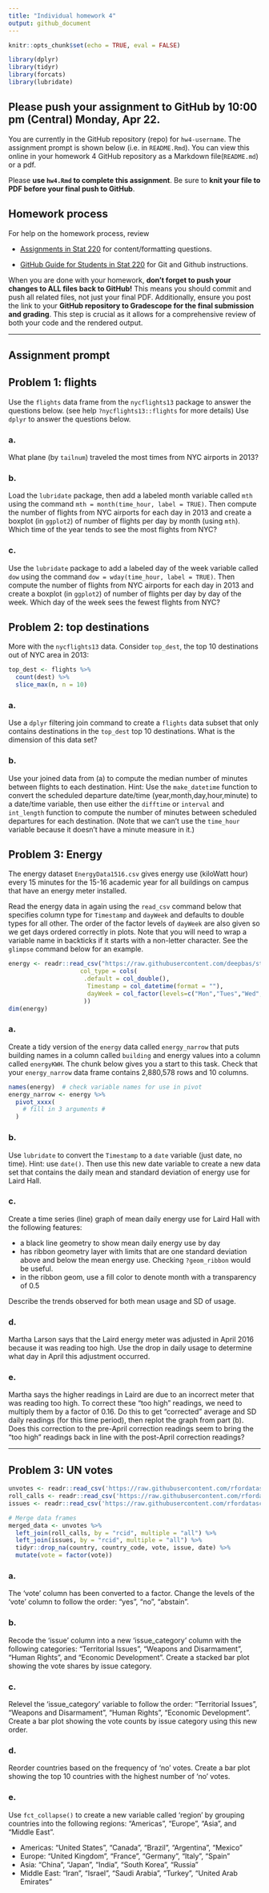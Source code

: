 ```yaml
---
title: "Individual homework 4"
output: github_document
---
```


```r
knitr::opts_chunk$set(echo = TRUE, eval = FALSE)

library(dplyr)
library(tidyr)
library(forcats)
library(lubridate)
```

## Please push your assignment to GitHub by 10:00 pm (Central) Monday, Apr 22. 


You are currently in the GitHub repository (repo) for `hw4-username`. The assignment prompt is shown below (i.e. in `README.Rmd`). You can view this online in your homework 4 GitHub repository as a Markdown file(`README.md`) or a pdf.

Please **use `hw4.Rmd` to complete this assignment**. Be sure to **knit your file to PDF before your final push to GitHub**.


## Homework process

For help on the homework process, review

-   [Assignments in Stat 220](https://stat220-spring24.netlify.app/assignments) for
    content/formatting questions.

-   [GitHub Guide for Students in Stat 220](https://stat220-spring24.netlify.app/github_tutorial)
    for Git and Github instructions.

When you are done with your homework, **don’t forget to push your changes to ALL files back to GitHub!** This means you should commit and push all related files, not just your final PDF. Additionally, ensure you post the link to your **GitHub repository to Gradescope for the final submission and grading**. This step is crucial as it allows for a comprehensive review of both your code and the rendered output.

------------------------------------------------

## Assignment prompt



## Problem 1: flights

Use the `flights` data frame from the `nycflights13` package to answer the questions below. (see help `?nycflights13::flights` for more details) Use `dplyr` to answer the questions below. 

### a. 

What plane (by `tailnum`) traveled the most times from NYC airports in 2013? 

### b. 

Load the `lubridate` package, then add a labeled month variable called `mth` using the command `mth = month(time_hour, label = TRUE)`. Then compute the number of flights from NYC airports for each day in 2013 and create a boxplot (in `ggplot2`) of number of flights per day by month (using `mth`). Which time of the year tends to see the most flights from NYC? 

### c.

Use the `lubridate` package to add a labeled day of the week variable called `dow` using the command `dow = wday(time_hour, label = TRUE)`. Then compute the number of flights from NYC airports for each day in 2013 and create a boxplot (in `ggplot2`) of number of flights per day by day of the week. Which day of the week sees the fewest flights from NYC? 


## Problem 2: top destinations

More with the `nycflights13` data. Consider `top_dest`, the top 10 destinations out of NYC area in 2013:

```r
top_dest <- flights %>% 
  count(dest) %>% 
  slice_max(n, n = 10)
```

### a.

Use a `dplyr` filtering join command to create a `flights` data subset that only contains destinations in the `top_dest` top 10 destinations. What is the dimension of this data set?

### b.

Use your joined data from (a) to compute the median number of minutes between flights to each destination. Hint: Use the `make_datetime` function to convert the scheduled departure date/time (year,month,day,hour,minute) to a date/time variable, then use either the `difftime` or `interval` and `int_length` function to compute the number of minutes between scheduled departures for each destination. (Note that we can't use the `time_hour` variable because it doesn't have a minute measure in it.)


## Problem 3: Energy

The energy dataset `EnergyData1516.csv` gives energy use (kiloWatt hour) every 15 minutes for the 15-16 academic year for all buildings on campus that have an energy meter installed. 

Read the energy data in again using the `read_csv` command below that specifies column type for `Timestamp` and `dayWeek` and defaults to double types for all other. The order of the factor levels of `dayWeek` are also given so we get days ordered correctly in plots. Note that you will need to wrap a variable name in backticks if it starts with a non-letter character. See the `glimpse` command below for an example.

```r
energy <- readr::read_csv("https://raw.githubusercontent.com/deepbas/statdatasets/main/energy.csv",
                    col_type = cols(
                     .default = col_double(), 
                      Timestamp = col_datetime(format = ""),
                      dayWeek = col_factor(levels=c("Mon","Tues","Wed","Thurs","Fri","Sat","Sun"))
                     ))
dim(energy)
```

### a. 

Create a tidy version of the `energy` data called `energy_narrow` that puts building names in a column called `building` and energy values into a column called `energyKWH`. The chunk below gives you a start to this task. Check that your `energy_narrow` data frame contains 2,880,578 rows and 10 columns.

```r
names(energy)  # check variable names for use in pivot
energy_narrow <- energy %>% 
  pivot_xxxx(
    # fill in 3 arguments #
  )
```


### b. 

Use `lubridate` to convert the `Timestamp` to a `date` variable (just date, no time). Hint: use `date()`. Then use this new date variable to create a new data set that contains the daily mean and standard deviation of energy use for Laird Hall. 


### c.

Create a time series (line) graph of mean daily energy use for Laird Hall with the following features:

- a black line geometry to show mean daily energy use by day
- has ribbon geometry layer with limits that are one standard deviation above and below the mean energy use. Checking `?geom_ribbon` would be useful.
- in the ribbon geom, use a fill color to denote month with a transparency of 0.5 

Describe the trends observed for both mean usage and SD of usage. 



### d. 
Martha Larson says that the Laird energy meter was adjusted in April 2016 because it was reading too high. Use the drop in daily usage to determine what day in April this adjustment occurred. 



### e. 
Martha says the higher readings in Laird are due to an incorrect meter that was reading too high. To correct these "too high" readings, we need to multiply them by a factor of 0.16. Do this to get "corrected" average and SD daily readings (for this time period), then replot the graph from part (b). Does this correction to the pre-April correction readings seem to bring the "too high" readings back in line with the post-April correction readings? 


--------------------------------------------------------------

## Problem 3: UN votes


```r
unvotes <- readr::read_csv('https://raw.githubusercontent.com/rfordatascience/tidytuesday/master/data/2021/2021-03-23/unvotes.csv')
roll_calls <- readr::read_csv('https://raw.githubusercontent.com/rfordatascience/tidytuesday/master/data/2021/2021-03-23/roll_calls.csv')
issues <- readr::read_csv('https://raw.githubusercontent.com/rfordatascience/tidytuesday/master/data/2021/2021-03-23/issues.csv')
```


```r
# Merge data frames
merged_data <- unvotes %>%
  left_join(roll_calls, by = "rcid", multiple = "all") %>%
  left_join(issues, by = "rcid", multiple = "all") %>% 
  tidyr::drop_na(country, country_code, vote, issue, date) %>% 
  mutate(vote = factor(vote))
```



### a. 

The 'vote' column has been converted to a factor. Change the levels of the 'vote' column to follow the order: "yes", "no", "abstain".


### b.

Recode the 'issue' column into a new 'issue_category' column with the following categories: "Territorial Issues", "Weapons and Disarmament", "Human Rights", and "Economic Development". Create a stacked bar plot showing the vote shares by issue category.


### c. 

Relevel the 'issue_category' variable to follow the order: "Territorial Issues", "Weapons and Disarmament", "Human Rights", "Economic Development". Create a bar plot showing the vote counts by issue category using this new order.


### d.

Reorder countries based on the frequency of 'no' votes. Create a bar plot showing the top 10 countries with the highest number of 'no' votes.


### e. 

Use `fct_collapse()` to create a new variable called 'region' by grouping countries into the following regions: "Americas", "Europe", "Asia", and "Middle East". 

- Americas: "United States", "Canada", "Brazil", "Argentina", "Mexico"
- Europe: "United Kingdom", "France", "Germany", "Italy", "Spain"
- Asia: "China", "Japan", "India", "South Korea", "Russia"
- Middle East: "Iran", "Israel", "Saudi Arabia", "Turkey", "United Arab Emirates"

